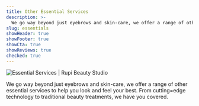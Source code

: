 ```yaml
---
title: Other Essential Services
description: >-
  We go way beyond just eyebrows and skin-care, we offer a range of other essential services to help you look and feel your best. From cutting=edge technology to traditional beauty treatments, we have you covered.
slug: essentials
showHeader: true
showFooter: true
showCta: true
showReviews: true
checked: true
---
```


![Essential Services | Rupi Beauty Studio](/uploads/services/woman-looking-back.webp 'Essential Services | Rupi Beauty Studio')

We go way beyond just eyebrows and skin-care, we offer a range of other essential services to help you look and feel your best. From cutting=edge technology to traditional beauty treatments, we have you covered.
